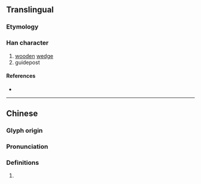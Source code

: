 {{character info}}
==Translingual==

===Etymology===
{{Han compound|埶|木|c1=p|c2=s|t2=wood|ls=psc}}

===Han character===
{{Han char|rn=75|rad=木|as=11|sn=15|four=55904|canj=GID|ids=⿱埶木}}

# [[wooden]] [[wedge]]
# guidepost

====References====
* {{Han ref|kx=0548.040|dkj=15383|dj=0935.230|hdz=21272.100|uh=69F7|ud=27127|bh=E5DD|bd=58845}}

----

==Chinese==
{{zh-forms}}

===Glyph origin===
{{Han etym}}

===Pronunciation===
{{zh-pron
|m=yì,niè
|c=jit6
|mc=y
|oc=y
|cat=
}}

===Definitions===
{{zh-hanzi}}

# {{rfdef|zh}}